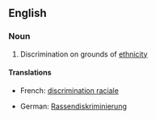 ==English==

===Noun===
{{en-noun|sg=[[racial]] [[discrimination]]|-}}

# Discrimination on grounds of [[ethnicity]]

====Translations====
{{trans-top}}
* French: [[discrimination raciale]] {{f}}
{{trans-mid}}
* German: [[Rassendiskriminierung]] {{f}}
{{trans-bottom}}